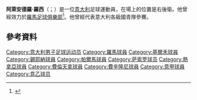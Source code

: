 {{noteTA
|G1=Football
|G2=uefa
}}

'''阿萊安德羅·羅西'''（{{lang-it|Aleandro Rosi}}；{{bd|1987年|5月17日}}）是一位[[意大利|意大利]]足球運動員，在場上的位置是右後衛。他曾經效力於[[羅馬足球俱樂部|羅馬足球俱樂部]]<ref>{{cite news |url=http://www.goal.com/en/news/10/italy/2009/08/20/1451890/official-aleandro-rosi-joins-siena-from-roma |title=Official: Aleandro Rosi Joined Siena From Roma at the start of the 09/10 season |work=www.Goal.com |date=20 August 2009 |accessdate=2015-06-17 |archive-date=2012-11-01 |archive-url=https://www.webcitation.org/6BrMyzpNq?url=http://www.goal.com/en/news/10/italy/2009/08/20/1451890/official-aleandro-rosi-joins-siena-from-roma |dead-url=no }}</ref>。他曾經代表意大利各級國青隊參賽。

==參考資料==
{{Reflist}}

{{DEFAULTSORT:Rosi, Aleandro}}
[[Category:意大利男子足球运动员|Category:意大利男子足球运动员]]
[[Category:羅馬球員|Category:羅馬球員]]
[[Category:基爾禾球員|Category:基爾禾球員]]
[[Category:錫耶納球員|Category:錫耶納球員]]
[[Category:帕爾馬球員|Category:帕爾馬球員]]
[[Category:萨索罗球员|Category:萨索罗球员]]
[[Category:熱拿亞球員|Category:熱拿亞球員]]
[[Category:費倫天拿球員|Category:費倫天拿球員]]
[[Category:費辛隆尼球員|Category:費辛隆尼球員]]
[[Category:意甲球員|Category:意甲球員]]
[[Category:意乙球员|Category:意乙球员]]

{{Sport-bio-stub}}
